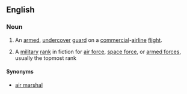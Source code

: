==English==
{{wikipedia}}
===Noun===
{{en-noun|head=[[sky]] [[marshal]]}}

# {{context|US|law enforcement|lang=en}} An [[armed]], [[undercover]] [[guard]] on a [[commercial]]-[[airline]] [[flight]].
# {{context|fiction|lang=en}} A [[military]] [[rank]] in fiction for [[air force]], [[space force]], or [[armed forces]], usually the topmost rank

====Synonyms====
* [[air marshal]]